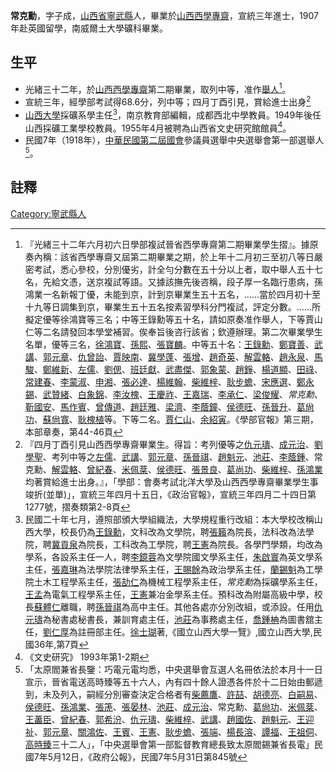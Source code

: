 {{明清人物信息框
| 姓名 = 常克勳
| 原名 =
| 圖片名稱=  
| 圖片大小 = 220px
| 圖片說明 =  
| 最高職務 = [[山西大學|山西大學]]採礦系主任
| 國家 =  
| 爵位 =
| 籍貫 = [[山西省|山西省]][[寧武縣|寧武縣]]
| 族裔 =  
| 旗籍 =  
| 字號 = 字子成
| 諡號 = 
| 出生日期 = 
| 出生地點 =
| 逝世日期 =  
| 逝世地點 = 
| 墓葬 = 
| 配偶 =  
| 親屬 =   
| 出身 = 
* 宣統三年進士出身
| 經歷 = 
| 著作 =  
*
*
*
}}
'''常克勳'''{{BD|1884年||？年||catIdx=C常克勳}}，字子成，[[山西省|山西省]][[寧武縣|寧武縣]]人，畢業於[[山西西學專齋|山西西學專齋]]，宣統三年進士，1907年赴英國留學，南威爾土大學礦科畢業。

== 生平 ==
* 光緒三十二年，於[[山西西學專齋|山西西學專齋]]第二期畢業，取列中等，准作[[舉人|舉人]]<ref>『光緒三十二年六月初六日學部複試晉省西學專齋第二期畢業學生摺』。據原奏內稱：該省西學專齋又屆第二期畢業之期，於上年十二月初三至初八等日嚴密考試，悉心參校，分別優劣，計全勻分數在五十分以上者，取中舉人五十七名，先給文憑，送京複試等語。又據該撫先後咨稱，段子厚一名臨行患病，孫鴻業一名新報丁優，未能到京，計到京畢業生五十五名，……當於四月初十至十九等日調集到京，畢業生五十五名按素習學科分門複試，評定分數。……所擬定優等徐鴻寶等三名；中等王錄勳等五十名，請如原奏准作舉人，下等賈山仁等二名請發回本學堂補習。俟奉旨後咨行該省；欽遵辦理。第二次畢業學生名單，優等三名，[[徐鴻寶|徐鴻寶]]、[[孫熙|孫熙]]、[[張寶麟|張寶麟]]。中等五十名：[[王錄勳|王錄勳]]、[[鄭寶善|鄭寶善]]、[[武講|武講]]、[[郭元章|郭元章]]、[[仇曾詒|仇曾詒]]、[[賈映南|賈映南]]、[[冀學蓬|冀學蓬]]、[[張增|張增]]、[[趙奇英|趙奇英]]、[[解雲輅|解雲輅]]、[[趙永泉|趙永泉]]、[[马骏_(1881年)|馬駿]]、[[鄭維新|鄭維新]]、[[左儒|左儒]]、[[劉偲|劉偲]]、[[班廷獻|班廷獻]]、[[武盡傑|武盡傑]]、[[郭象蒙|郭象蒙]]、[[趙錚|趙錚]]、[[楊道顯|楊道顯]]、[[田祿|田祿]]、[[常建春|常建春]]、[[李蒙淑|李蒙淑]]、[[申湘|申湘]]、[[張必達|張必達]]、[[楊維翰|楊維翰]]、[[柴維梓|柴維梓]]、[[耿步蟾|耿步蟾]]、[[宋應選|宋應選]]、[[鄭永錫|鄭永錫]]、[[武贊緒|武贊緒]]、[[白象錦|白象錦]]、[[李汝槐|李汝槐]]、[[王慶祚|王慶祚]]、[[王嘉瑞|王嘉瑞]]、[[李承仁|李承仁]]、[[梁俊耀|梁俊耀]]、''常克勳''、[[靳國安|靳國安]]、[[馬作賓|馬作賓]]、[[曾傳道|曾傳道]]、[[趙廷雅|趙廷雅]]、[[梁濟|梁濟]]、[[李蔭鐘|李蔭鐘]]、[[侯德旺|侯德旺]]、[[孫晉升|孫晉升]]、[[葛尙功|葛尙功]]、[[蘇尙寬|蘇尙寬]]、[[耿槐植|耿槐植]]等。下等二名。[[賈仁山|賈仁山]]、[[余紹寅|余紹寅]]。《學部官報》第三期，本部章奏，第44-46頁</ref>。
* 宣統三年，經學部考試得68.6分，列中等；四月丁酉引見，賞給進士出身<ref>『四月丁酉引見山西西學專齋畢業生。得旨：考列優等之[[仇元璹|仇元璹]]、[[成元治|成元治]]、[[劉學聖|劉學聖]]、考列中等之[[左儒|左儒]]、[[武講|武講]]、[[郭元章|郭元章]]、[[孫晉祺|孫晉祺]]、[[趙魁元|趙魁元]]、[[池莊|池莊]]、[[李蔭鍾|李蔭鍾]]、常克勳、[[解雲輅|解雲輅]]、[[曾紀春|曾紀春]]、[[米佩棻|米佩棻]]、[[侯德旺|侯德旺]]、[[張景良|張景良]]、[[葛尚功|葛尚功]]、[[柴維梓|柴維梓]]、[[孫鴻業|孫鴻業]]均著賞給進士出身。』，「學部：會奏考試北洋大學及山西西學專齋畢業學生事竣折(並單)」，宣統三年四月十五日，《政治官報》，宣統三年四月二十四日第1277號，摺奏類第2-8頁</ref>
* [[山西大學|山西大學]]採礦系學主任<ref>民國二十年七月，遵照部頒大學組織法，大學規程重行改組：本大學校改稱山西大學，校長仍為[[王錄勳|王錄勳]]，文科改為文學院，聘[[張籟|張籟]]為院長，法科改為法學院，聘[[冀貢泉|冀貢泉]]為院長，工科改為工學院，聘[[王憲|王憲]]為院長。各學門學類，均改為學系，各設系主任一人，聘[[李鏡蓉|李鏡蓉]]為文學院國文學系主任，[[朱啟寰|朱啟寰]]為英文學系主任，[[張嘉琳|張嘉琳]]為法學院法律學系主任，[[王賜餘|王賜餘]]為政治學系主任，[[蘭錫魁|蘭錫魁]]為工學院土木工程學系主任，[[張劼仁|張劼仁]]為機械工程學系主任，''常克勳''為採礦學系主任，[[王孟|王孟]]為電氣工程學系主任，[[王憲|王憲]]兼冶金學系主任。預科改為附屬高級中學，校長[[蘇體仁|蘇體仁]]離職，聘[[孫晉祺|孫晉祺]]為高中主任。其他各處亦分別改組，或添設。任用[[仇元璹|仇元璹]]為秘書處秘書長，兼訓育處主任，[[池莊|池莊]]為事務處主任，[[喬鍾柟|喬鍾柟]]為圖書舘主任，[[劉仁厚|劉仁厚]]為註冊部主任。[[徐士瑚|徐士瑚]]著,《國立山西大學一覽》,國立山西大學,民國36年,第7頁</ref>，南京教育部編輯，成都西北中學教員。1949年後任山西採礦工業學校教員。1955年4月被聘為山西省文史研究館館員<ref>《文史研究》 1993年第1-2期</ref>。
* 民國7年（1918年），[[中華民國第二屆國會|中華民國第二屆國會]]參議員選舉中央選舉會第一部選舉人<ref>「太原閻兼省長鑒：巧電元電均悉，中央選舉會互選人名冊依法於本月十一日宣示，晉省電送高時臻等五十六人，內有四十餘人證憑各件於十二日始由郵遞到，未及列入，嗣經分別審查決定合格者有[[柴薦鷹|柴薦鷹]]、[[許喆|許喆]]、[[胡德亮|胡德亮]]、[[白嗣易|白嗣易]]、[[侯德旺|侯德旺]]、[[孫鴻業|孫鴻業]]、[[張箎|張箎]]、[[張晏林|張晏林]]、[[池莊|池莊]]、[[成元治|成元治]]、常克勳、[[葛尙功|葛尙功]]、[[米佩棻|米佩棻]]、[[王藎臣|王藎臣]]、[[曾紀春|曾紀春]]、[[郭希汾|郭希汾]]、[[仇元璹|仇元璹]]、[[柴維梓|柴維梓]]、[[武講|武講]]、[[趙國佐|趙國佐]]、[[趙魁元|趙魁元]]、[[王迎祉|王迎祉]]、[[郭元章|郭元章]]、[[關鴻佐|關鴻佐]]、[[王賓|王賓]]、[[王憲|王憲]]、[[耿步蟾|耿步蟾]]、[[張端|張端]]、[[楊長溶|楊長溶]]、[[譚福|譚福]]、[[王祖侗|王祖侗]]、[[高時臻|高時臻]]三十二人」，「中央選舉會第一部監督教育總長致太原閻錫兼省長電」民國7年5月12日，《政府公報》，民國7年5月31日第845號</ref>。
==註釋==
{{reflist}}
{{宣統三年游學畢業進士}}
{{DEFAULTSORT:C常克勳}}
[[Category:寧武縣人|Category:寧武縣人]]